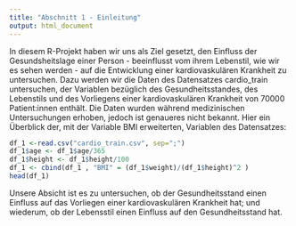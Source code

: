 ```yaml
---
title: "Abschnitt 1 - Einleitung"
output: html_document
---
```

In diesem R-Projekt haben wir uns als Ziel gesetzt, den Einfluss der Gesundsheitslage einer Person - beeinflusst vom ihrem Lebenstil, wie wir es sehen werden - auf die Entwicklung einer kardiovaskulären Krankheit zu untersuchen. Dazu werden wir die Daten des Datensatzes cardio_train untersuchen, der Variablen bezüglich des Gesundheitsstandes, des Lebenstils und des Vorliegens einer kardiovaskulären Krankheit von 70000 Patient:innen enthält. Die Daten wurden während medizinischen Untersuchungen erhoben, jedoch ist genaueres nicht bekannt. 
Hier ein Überblick der, mit der Variable BMI erweiterten, Variablen des Datensatzes: 

```r
df_1 <-read.csv("cardio_train.csv", sep=";")
df_1$age <- df_1$age/365
df_1$height <- df_1$height/100
df_1 <- cbind(df_1 , "BMI" = (df_1$weight)/(df_1$height)^2 )
head(df_1)
```
 Unsere Absicht ist es zu untersuchen, ob der Gesundheitsstand einen Einfluss auf das Vorliegen einer kardiovaskulären Krankheit hat; und wiederum, ob der Lebensstil einen Einfluss auf den Gesundheitsstand hat. 















